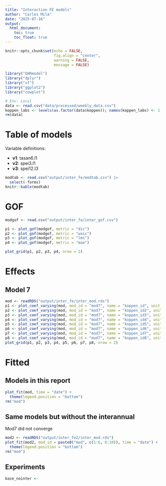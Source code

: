 ```yaml
---
title: "Interaction FE models"
author: "Carles Milà"
date: "2025-07-16"
output:
  html_document:
    toc: true
    toc_float: true
---
```


```r
knitr::opts_chunk$set(echo = FALSE,
                      fig.align = "center",
                      warning = FALSE,
                      message = FALSE)

library("GHRmodel")
library("dplyr")
library("sf")
library("ggplot2")
library("cowplot")

# Env: Local
data <- read.csv("data/processed/weekly_data.csv") 
koppen_labs <- levels(as.factor(data$koppen)); names(koppen_labs) <- 1:length(koppen_labs)
rm(data)
```

# Table of models

Variable definitions:

* **v1**: tasan6.l1
* **v2**: spei3.l1
* **v3**: spei12.l3

```r
modtab <- read.csv("output/inter_fe/modtab.csv") |> 
  select(-forms)
knitr::kable(modtab)
```

# GOF

```r
modgof <- read.csv("output/inter_fe/inter_gof.csv") 

p1 <- plot_gof(modgof, metric = "dic")
p2 <- plot_gof(modgof, metric = "waic")
p3 <- plot_gof(modgof, metric = "lms")
p4 <- plot_gof(modgof, metric = "mae")

plot_grid(p1, p2, p3, p4, nrow = 2)
```

# Effects

## Model 7

```r
mod <- readRDS("output/inter_fe/inter_mod.rds")
p1 <- plot_coef_varying(mod, mod_id = "mod7", name = "koppen_id", unit_label = koppen_labs) 
p2 <- plot_coef_varying(mod, mod_id = "mod7", name = "koppen_id2", unit_label = koppen_labs) 
p3 <- plot_coef_varying(mod, mod_id = "mod7", name = "koppen_id3", unit_label = koppen_labs) 
p4 <- plot_coef_varying(mod, mod_id = "mod7", name = "koppen_id4", unit_label = koppen_labs) 
p5 <- plot_coef_varying(mod, mod_id = "mod7", name = "koppen_id5", unit_label = koppen_labs) 
p6 <- plot_coef_varying(mod, mod_id = "mod7", name = "koppen_id6", unit_label = koppen_labs) 
p7 <- plot_coef_varying(mod, mod_id = "mod7", name = "koppen_id7", unit_label = koppen_labs) 
p8 <- plot_coef_varying(mod, mod_id = "mod7", name = "koppen_id8", unit_label = koppen_labs) 
plot_grid(p1, p2, p3, p4, p5, p6, p7, p8, nrow = 2)
```

# Fitted

## Models in this report

```r
plot_fit(mod, time = "date") +
  theme(legend.position = "bottom")
rm("mod")
```

## Same models but without the interannual

Mod7 did not converge 

```r
mod2 <- readRDS("output/inter_fe2/inter_mod.rds")
plot_fit(mod2, mod_id = paste0("mod", c(1:6, 8:10)), time = "date") +
  theme(legend.position = "bottom")
rm("mod")
```

## Experiments

```r
base_nointer <- 
```


